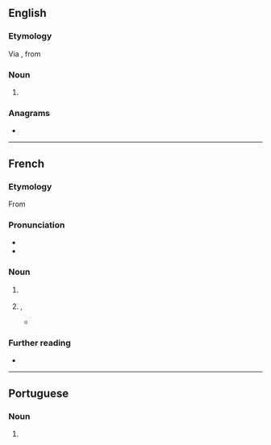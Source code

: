 ==English==
{{wikipedia}}

===Etymology===
Via {{etyl|fr|en}}, from {{etyl|ar|en}} {{m|ar|سُوق||market}}

===Noun===
{{en-noun}}

# {{alternative spelling of|en|souq}}

===Anagrams===
* {{anagrams|en|a=kosu|Kuos}}

----

==French==

===Etymology===
From {{etyl|ar|fr}} {{m|ar|سُوق||market}}

===Pronunciation===
* {{fr-IPA}}
* {{audio|fr|LL-Q150 (fra)-LoquaxFR-souk.wav|Audio}}

===Noun===
{{fr-noun|m}}

# {{l|en|souq}} {{gloss|Arabic market}}
# {{lb|fr|figurative|colloquial}} {{l|en|mess}}, {{l|en|chaos}}
#* {{quote-book|fr|year=2003|author=Michaëla de Filsjacq|title=L'enfer du JE|publisher=Éditions Le Manuscrit|isbn=978-2748129748|page=172
|passage=Tout sera bien rangé, personne ne viendra foutre le '''souk''' chez moi. Je ne donnerai mon adresse à personne. (...)}}

===Further reading===
* {{R:TLFi}}

----

==Portuguese==

===Noun===
{{pt-noun|m|s}}

# {{alternative form of|pt|souq}}